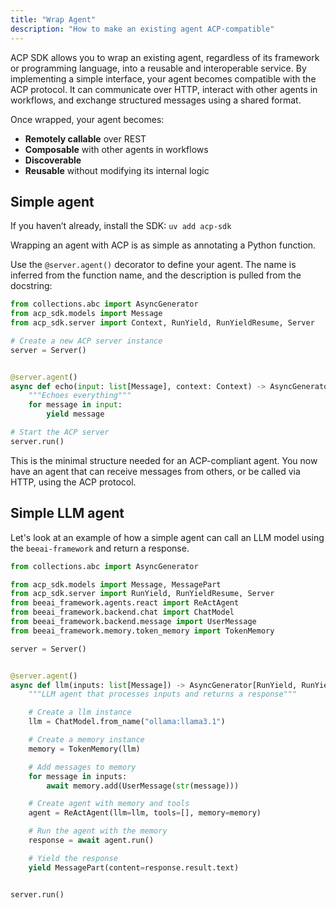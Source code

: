 ```yaml
---
title: "Wrap Agent"
description: "How to make an existing agent ACP-compatible"
---
```


ACP SDK allows you to wrap an existing agent, regardless of its framework or programming language, into a reusable and interoperable service. By implementing a simple interface, your agent becomes compatible with the ACP protocol. It can communicate over HTTP, interact with other agents in workflows, and exchange structured messages using a shared format.

Once wrapped, your agent becomes:

- **Remotely callable** over REST
- **Composable** with other agents in workflows
- **Discoverable**
- **Reusable** without modifying its internal logic

## Simple agent

<Tip>If you haven’t already, install the SDK: `uv add acp-sdk`</Tip>

Wrapping an agent with ACP is as simple as annotating a Python function.

Use the `@server.agent()` decorator to define your agent. The name is inferred from the function name, and the description is pulled from the docstring:

```python echo.py
from collections.abc import AsyncGenerator
from acp_sdk.models import Message
from acp_sdk.server import Context, RunYield, RunYieldResume, Server

# Create a new ACP server instance
server = Server()


@server.agent()
async def echo(input: list[Message], context: Context) -> AsyncGenerator[RunYield, RunYieldResume]:
    """Echoes everything"""
    for message in input:
        yield message

# Start the ACP server
server.run()
```

This is the minimal structure needed for an ACP-compliant agent. You now have an agent that can receive messages from others, or be called via HTTP, using the ACP protocol.

## Simple LLM agent

Let's look at an example of how a simple agent can call an LLM model using the `beeai-framework` and return a response.

```python llm.py
from collections.abc import AsyncGenerator

from acp_sdk.models import Message, MessagePart
from acp_sdk.server import RunYield, RunYieldResume, Server
from beeai_framework.agents.react import ReActAgent
from beeai_framework.backend.chat import ChatModel
from beeai_framework.backend.message import UserMessage
from beeai_framework.memory.token_memory import TokenMemory

server = Server()


@server.agent()
async def llm(inputs: list[Message]) -> AsyncGenerator[RunYield, RunYieldResume]:
    """LLM agent that processes inputs and returns a response"""

    # Create a llm instance
    llm = ChatModel.from_name("ollama:llama3.1")

    # Create a memory instance
    memory = TokenMemory(llm)

    # Add messages to memory
    for message in inputs:
        await memory.add(UserMessage(str(message)))

    # Create agent with memory and tools
    agent = ReActAgent(llm=llm, tools=[], memory=memory)

    # Run the agent with the memory
    response = await agent.run()

    # Yield the response
    yield MessagePart(content=response.result.text)


server.run()
```
